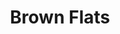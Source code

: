 ---
title: "Brown Flats"
subtitle: ""
creator: ""
categories: ["shoes"]
featuredImage: "../src/assets/images/item/shoes/gold-flip-flops-view1.png"
views: ["../src/assets/images/item/shoes/gold-flip-flops-view3.png","../src/assets/images/item/shoes/gold-flip-flops-view4.png"]
audio:
    - "/audio/box1/ashley-steve-madden4.mp3"
nextItem: ["corkheels"]
---